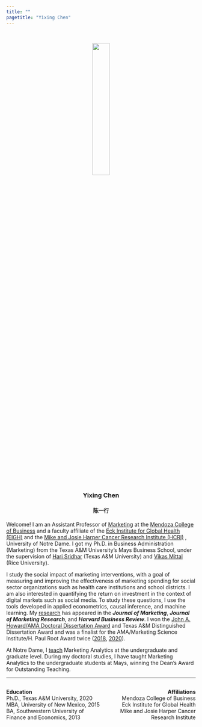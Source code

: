 ```yaml
---
title: ""
pagetitle: "Yixing Chen"
---
```


<p>&nbsp;</p> 
<center>
<img src="images/Website2 (1).png" style="width:30%">

###    Yixing Chen
####   陈一行
</center>

Welcome! I am an Assistant Professor of [Marketing](https://mendoza.nd.edu/research-faculty/academic-departments/marketing/) at the [Mendoza College of Business](https://mendoza.nd.edu/) and a faculty affiliate of the [Eck Institute for Global Health (EIGH)](https://globalhealth.nd.edu/) and the [Mike and Josie Harper Cancer Research Institute (HCRI)](https://harpercancer.nd.edu/) , University of Notre Dame. I got my Ph.D. in Business Administration (Marketing) from the Texas A&M University’s Mays Business School, under the supervision of [Hari Sridhar](https://mays.tamu.edu/directory/shriharisridhar/) (Texas A&M University) and [Vikas Mittal](https://business.rice.edu/person/vikas-mittal) (Rice University). 

I study the social impact of marketing interventions, with a goal of measuring and improving the effectiveness of marketing spending for social sector organizations such as health care institutions and school districts. I am also interested in quantifying the return on investment in the context of digital markets such as social media. To study these questions, I use the tools developed in applied econometrics, causal inference, and machine learning. My [research](research.html) has appeared in the ***Journal of Marketing***, ***Journal of Marketing Research***, and ***Harvard Business Review***. I won the [John A. Howard/AMA Doctoral Dissertation Award](https://www.ama.org/john-a-howard-ama-doctoral-dissertation-award/) and Texas A&M Distinguished Dissertation Award and was a finalist for the AMA/Marketing Science Institute/H. Paul Root Award twice ([2018](https://www.ama.org/2019/04/30/video-content-marketing-the-making-of-clips-named-2018-msi-root-award/), [2020](https://www.ama.org/2021/04/23/bhagwat-warren-beck-and-watson-win-the-2020-ama-marketing-science-institute-h-paul-root-award/)). 

At Notre Dame, I [teach](teaching.html) Marketing Analytics at the undergraduate and graduate level. During my doctoral studies, I have taught Marketing Analytics to the undergraduate students at Mays, winning the Dean’s Award for Outstanding Teaching.

***

<style type="text/css">
.column-left{
  float: left;
  width: 50%;
  text-align: left;
}

.column-right{
  float: right;
  width: 50%;
  text-align: right;
}
</style>


<div class="column-left">
**Education**  
Ph.D., Texas A&M University, 2020  
MBA, University of New Mexico, 2015  
BA, Southwestern University of Finance and Economics, 2013  
</div>

<div class="column-right">
**Affiliations**  
Mendoza College of Business\
Eck Institute for Global Health\
Mike and Josie Harper Cancer Research Institute

</div>


***
